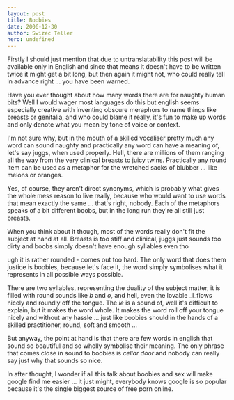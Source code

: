 ```yaml
---
layout: post
title: Boobies
date: 2006-12-30
author: Swizec Teller
hero: undefined
---
```


Firstly I should just mention that due to untranslatability this post will be available only in English and since that means it doesn't have to be written twice it might get a bit long, but then again it might not, who could really tell in advance right ... you have been warned.

Have you ever thought about how many words there are for naughty human bits? Well I would wager most languages do this but english seems especially creative with inventing obscure meraphors to name things like breasts or genitalia, and who could blame it really, it's fun to make up words and only denote what you mean by tone of voice or context.

I'm not sure why, but in the mouth of a skilled vocaliser pretty much any word can sound naughty and practically any word can have a meaning of, let's say juggs, when used properly. Hell, there are millions of them ranging all the way from the very clinical breasts to juicy twins. Practically any round item can be used as a metaphor for the wretched sacks of blubber ... like melons or oranges.

Yes, of course, they aren't direct synonyms, which is probably what gives the whole mess reason to live really, because who would want to use words that mean exactly the same ... that's right, nobody. Each of the metaphors speaks of a bit different boobs, but in the long run they're all still just breasts.

When you think about it though, most of the words really don't fit the subject at hand at all. Breasts is too stiff and clinical, juggs just sounds too dirty and boobs simply doesn't have enough syllables even tho

ugh it is rather rounded - comes out too hard. The only word that does them justice is boobies, because let's face it, the word simply symbolises what it represents in all possible ways possible.

There are two syllables, representing the duality of the subject matter, it is filled with round sounds like _b_ and _o_, and hell, even the lovable _l_flows nicely and roundly off the tongue. The _ie_ is a sound of, well it's difficult to explain, but it makes the word whole. It makes the word roll off your tongue nicely and without any hassle ... just like boobies should in the hands of a skilled practitioner, round, soft and smooth ...

But anyway, the point at hand is that there are few words in english that sound so beautiful and so wholly symbolise their meaning. The only phrase that comes close in sound to boobies is _cellar door_ and nobody can really say just why that sounds so nice.



In after thought, I wonder if all this talk about boobies and sex will make google find me easier ... it just might, everybody knows google is so popular because it's the single biggest source of free porn online.

